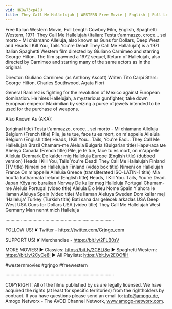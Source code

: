 ```yaml
---
vid: HKOw73xp4JU
title: They Call Me Hallelujah | WESTERN Free Movie | English | Full Length | Italian Western Feature Film
---
```


Free Italian Western Movie, Full Length Cowboy Film, English, Spaghetti Western, 1971: They Call Me Hallelujah (Italian: Testa t'ammazzo, croce... sei morto - Mi chiamano Alleluja, also known as Guns for Dollars, Deep West and Heads I Kill You, Tails You're Dead! They Call Me Hallalujah) is a 1971 Italian Spaghetti Western film directed by Giuliano Carnimeo and starring George Hilton. The film spawned a 1972 sequel, Return of Hallelujah, also directed by Carnimeo and starring many of the same actors as in the original.

Director: Giuliano Carnimeo (as Anthony Ascott)
Writer: Tito Carpi
Stars: George Hilton, Charles Southwood, Agata Flori

General Ramirez is fighting for the revolution of Mexico against European domination. He hires Hallelujah, a mysterious gunfighter, take down European emperor Maximilian by seizing a purse of jewels intended to be used for the purchase of weapons. 

Also Known As (AKA):

(original title) Testa t'ammazzo, croce... sei morto - Mi chiamano Alleluja
Belgium (French title) Pile, je te tue, face tu es mort, on m'appelle Alleluia
Belgium (English title) Heads, I Kill You... Tails, You're Ead... They Call Me Hallellujah
Brazil Chamam-me Aleluia
Bulgaria (Bulgarian title) Наричаха ме Алелуя
Canada (French title) Pile, je te tue, face tu es mort, on m'appelle Alleluia
Denmark De kalder mig Halleluja
Europe (English title) (dubbed version) Heads I Kill You, Tails You're Dead! They Call Me Hallalujah
Finland (TV title) Nimeni on Hallelujah
Finland (video box title) Nimeni on Hallelujah
France On m'appelle Alleluia
Greece (transliterated ISO-LATIN-1 title) Mia houfta katharmata
Ireland (English title) Heads, I Kill You. Tails, You're Dead.
Japan Kôya no buraikan
Norway De kaller meg Halleluja
Portugal Chamam-me Aleluia
Portugal (video title) Aleluia É o Meu Nome
Spain Y ahora le llaman Aleluya
Spain (video title) Me llaman Aleluya
Sweden Dom kallar mej 'Halleluja'
Turkey (Turkish title) Bati sana dar gelecek arkadas
USA Deep West
USA Guns for Dollars
USA (video title) They Call Me Hallelujah
West Germany Man nennt mich Halleluja

····················································································

FOLLOW US!
✘ Twitter - https://twitter.com/Grjngo_com

SUPPORT US!
✘ Merchandise - https://bit.ly/2FLB0sV

MORE MOVIES! 
► Classics: https://bit.ly/2CBLt8c 
► Spaghetti Western: https://bit.ly/2CyCe8I 
► All Playlists: https://bit.ly/2EOOfIH 

#westernmovies #grjngo #freewestern

····················································································

COPYRIGHT: All of the films published by us are legally licensed. We have acquired the rights (at least for specific territories) from the rightholders by contract. If you have questions please send an email to: info@amogo.de, Amogo Networx - The AVOD Channel Network, www.amogo-networx.com.
